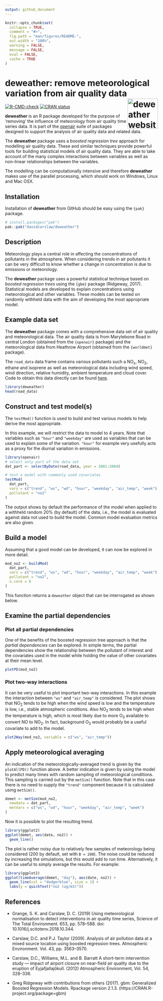 ```yaml
---
output: github_document
---
```


<!-- README.md is generated from README.Rmd. Please edit that file -->

```r
knitr::opts_chunk$set(
  collapse = TRUE,
  comment = "#>",
  fig.path = "man/figures/README-",
  out.width = "100%",
  warning = FALSE,
  message = FALSE,
  eval = FALSE,
  cache = TRUE
)
```

# deweather: remove meteorological variation from air quality data <a href="https://davidcarslaw.github.io/deweather/"><img src="man/figures/logo.png" align="right" height="100" alt="deweather website" /></a>

<!-- badges: start -->
[![R-CMD-check](https://github.com/davidcarslaw/deweather/workflows/R-CMD-check/badge.svg)](https://github.com/davidcarslaw/deweather/actions)
[![CRAN status](https://www.r-pkg.org/badges/version/deweather)](https://CRAN.R-project.org/package=deweather)
<!-- badges: end -->

**deweather** is an R package developed for the purpose of 'removing' the influence of meteorology from air quality time series data. It is part of the [openair](http://davidcarslaw.github.io/openair/) suite of packages designed to support the analysis of air quality data and related data.

The **deweather** package uses a *boosted regression tree* approach for modelling air quality data. These and similar techniques provide powerful tools for building statistical models of air quality data. They are able to take account of the many complex interactions between variables as well as non-linear relationships between the variables.

The modelling can be computationally intensive and therefore **deweather** makes use of the parallel processing, which should work on Windows, Linux and Mac OSX.

## Installation

Installation of **deweather** from GitHub should be easy using the `{pak}` package. 

```r
# install.packages("pak")
pak::pak("davidcarslaw/deweather")
```

## Description

Meteorology plays a central role in affecting the concentrations of pollutants in the atmosphere. When considering trends in air pollutants it can be very difficult to know whether a change in concentration is due to emissions or meteorology.

The **deweather** package uses a powerful statistical technique based on *boosted regression trees* using the `{gbm}` package (Ridgeway, 2017). Statistical models are developed to explain concentrations using meteorological and other variables. These models can be tested on randomly withheld data with the aim of developing the most appropriate model.

## Example data set

The **deweather** package comes with a comprehensive data set of air quality and meteorological data. The air quality data is from Marylebone Road in central London (obtained from the `{openair}` package) and the meteorological data from Heathrow Airport (obtained from the `{worldmet}` package).

The `road_data` data frame contains various pollutants such a NO~x~, NO~2~, ethane and isoprene as well as meteorological data including wind speed, wind direction, relative humidity, ambient temperature and cloud cover. Code to obtain this data directly can be found [here](https://github.com/davidcarslaw/deweather/blob/master/data-raw/road_data.R).

```r
library(deweather)
head(road_data)
```

## Construct and test model(s)

The `testMod()` function is used to build and test various models to help derive the most appropriate.

In this example, we will restrict the data to model to 4 years. Note that variables such as `"hour"` and `"weekday"` are used as variables that can be used to explain some of the variation. `"hour"` for example very usefully acts as a proxy for the diurnal variation in emissions.

```r
library(openair)
# select only part of the data set
dat_part <- selectByDate(road_data, year = 2001:2004)

# test a model with commonly used covariates
testMod(
  dat_part,
  vars = c("trend", "ws", "wd", "hour", "weekday", "air_temp", "week"),
  pollutant = "no2"
)
```

The output shows by default the performance of the model when applied to a withheld random 20% (by default) of the data, i.e., the model is evaluated against data not used to build the model. Common model evaluation metrics are also given.

## Build a model

Assuming that a good model can be developed, it can now be explored in more detail.

```r
mod_no2 <- buildMod(
  dat_part,
  vars = c("trend", "ws", "wd", "hour", "weekday", "air_temp", "week"),
  pollutant = "no2",
  n.core = 6
)
```

This function returns a `deweather` object that can be interrogated as shown below.

## Examine the partial dependencies

### Plot all partial dependencies

One of the benefits of the boosted regression tree approach is that the *partial dependencies* can be explored. In simple terms, the partial dependencies show the relationship between the pollutant of interest and the covariates used in the model while holding the value of other covariates at their mean level.

```r
plotPD(mod_no2)
```

### Plot two-way interactions

It can be very useful to plot important two-way interactions. In this example the interaction between `"ws"` and `"air_temp"` is considered. The plot shows that NO~2~ tends to be high when the wind speed is low and the temperature is low, i.e., stable atmospheric conditions. Also NO~2~ tends to be high when the temperature is high, which is most likely due to more O~3~ available to convert NO to NO~2~. In fact, background O~3~ would probably be a useful covariate to add to the model.

```r
plot2Way(mod_no2, variable = c("ws", "air_temp"))
```

## Apply meteorological averaging

An indication of the meteorologically-averaged trend is given by the `plotAllPD()` function above. A better indication is given by using the model to predict many times with random sampling of meteorological conditions. This sampling is carried out by the `metSim()` function. Note that in this case there is no need to supply the `"trend"` component because it is calculated using `metSim()`.

```r
demet <- metSim(mod_no2,
  newdata = dat_part,
  metVars = c("ws", "wd", "hour", "weekday", "air_temp", "week")
)
```

Now it is possible to plot the resulting trend.

```r
library(ggplot2)
ggplot(demet, aes(date, no2)) +
  geom_line()
```

The plot is rather noisy due to relatively few samples of meteorology being considered (200 by default, set with `B = 200`). The noise could be reduced by increasing the simulations, but this would add to run time. Alternatively, it can be useful to simply average the results. For example:

```r
library(ggplot2)
ggplot(timeAverage(demet, "day"), aes(date, no2)) +
  geom_line(col = "dodgerblue", size = 1) +
  labs(y = quickText("no2 (ug/m3)"))
```

## References

* Grange, S. K. and Carslaw, D. C. (2019) Using meteorological normalisation to detect interventions in air quality time series, Science of The Total Environment. 653, pp. 578–588. doi: 10.1016/j.scitotenv.2018.10.344.

* Carslaw, D.C. and P.J. Taylor (2009). Analysis of air pollution data at a mixed source location using boosted regression trees. Atmospheric Environment.  Vol. 43, pp. 3563–3570.

* Carslaw, D.C., Williams, M.L. and B. Barratt A short-term intervention study — impact of airport closure on near-field air quality due to the eruption of Eyjafjallajökull. (2012) Atmospheric Environment, Vol. 54, 328–336.

* Greg Ridgeway with contributions from others (2017). gbm: Generalized Boosted Regression Models. Rpackage version 2.1.3. (https://CRAN.R-project.org/package=gbm)
